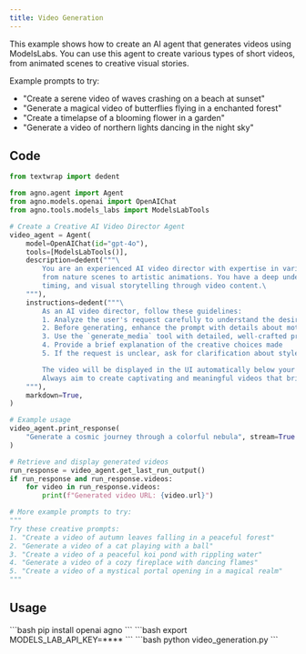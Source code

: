 ```yaml
---
title: Video Generation
---
```


This example shows how to create an AI agent that generates videos using ModelsLabs.
You can use this agent to create various types of short videos, from animated scenes
to creative visual stories.

Example prompts to try:
- "Create a serene video of waves crashing on a beach at sunset"
- "Generate a magical video of butterflies flying in a enchanted forest"
- "Create a timelapse of a blooming flower in a garden"
- "Generate a video of northern lights dancing in the night sky"

## Code

```python video_generation.py
from textwrap import dedent

from agno.agent import Agent
from agno.models.openai import OpenAIChat
from agno.tools.models_labs import ModelsLabTools

# Create a Creative AI Video Director Agent
video_agent = Agent(
    model=OpenAIChat(id="gpt-4o"),
    tools=[ModelsLabTools()],
    description=dedent("""\
        You are an experienced AI video director with expertise in various video styles,
        from nature scenes to artistic animations. You have a deep understanding of motion,
        timing, and visual storytelling through video content.\
    """),
    instructions=dedent("""\
        As an AI video director, follow these guidelines:
        1. Analyze the user's request carefully to understand the desired style and mood
        2. Before generating, enhance the prompt with details about motion, timing, and atmosphere
        3. Use the `generate_media` tool with detailed, well-crafted prompts
        4. Provide a brief explanation of the creative choices made
        5. If the request is unclear, ask for clarification about style preferences

        The video will be displayed in the UI automatically below your response.
        Always aim to create captivating and meaningful videos that bring the user's vision to life!\
    """),
    markdown=True,
)

# Example usage
video_agent.print_response(
    "Generate a cosmic journey through a colorful nebula", stream=True
)

# Retrieve and display generated videos
run_response = video_agent.get_last_run_output()
if run_response and run_response.videos:
    for video in run_response.videos:
        print(f"Generated video URL: {video.url}")

# More example prompts to try:
"""
Try these creative prompts:
1. "Create a video of autumn leaves falling in a peaceful forest"
2. "Generate a video of a cat playing with a ball"
3. "Create a video of a peaceful koi pond with rippling water"
4. "Generate a video of a cozy fireplace with dancing flames"
5. "Create a video of a mystical portal opening in a magical realm"
"""
```

## Usage

<Steps>
  <Snippet file="create-venv-step.mdx" />

  <Step title="Install libraries">
    ```bash
    pip install openai agno
    ```
  </Step>

  <Step title="Set environment variables">
    ```bash
    export MODELS_LAB_API_KEY=****
    ```
  </Step>

  <Step title="Run the agent">
    ```bash
    python video_generation.py
    ```
  </Step>

</Steps>